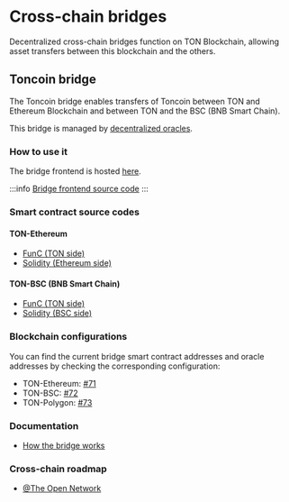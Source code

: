 
# Cross-chain bridges

Decentralized cross-chain bridges function on TON Blockchain, allowing asset transfers between this blockchain and the others.

## Toncoin bridge

The Toncoin bridge enables transfers of Toncoin between TON and Ethereum Blockchain and between TON and the BSC (BNB Smart Chain).

This bridge is managed by [decentralized oracles](/v3/documentation/infra/crosschain/bridge-addresses).

### How to use it

The bridge frontend is hosted [here](https://ton.org/bridge).

:::info
[Bridge frontend source code](https://github.com/ton-blockchain/bridge)
:::

### Smart contract source codes

#### TON-Ethereum

* [FunC (TON side)](https://github.com/ton-blockchain/bridge-func)
* [Solidity (Ethereum side)](https://github.com/ton-blockchain/bridge-solidity/tree/eth_mainnet)

#### TON-BSC (BNB Smart Chain)

* [FunC (TON side)](https://github.com/ton-blockchain/bridge-func/tree/bsc)
* [Solidity (BSC side)](https://github.com/ton-blockchain/bridge-solidity/tree/bsc_mainnet)

### Blockchain configurations

You can find the current bridge smart contract addresses and oracle addresses by checking the corresponding configuration:

* TON-Ethereum: [#71](https://github.com/ton-blockchain/ton/blob/35d17249e6b54d67a5781ebf26e4ee98e56c1e50/crypto/block/block.tlb#L738)
* TON-BSC: [#72](https://github.com/ton-blockchain/ton/blob/35d17249e6b54d67a5781ebf26e4ee98e56c1e50/crypto/block/block.tlb#L739)
* TON-Polygon: [#73](https://github.com/ton-blockchain/ton/blob/35d17249e6b54d67a5781ebf26e4ee98e56c1e50/crypto/block/block.tlb#L740)

### Documentation

* [How the bridge works](https://github.com/ton-blockchain/TIPs/issues/24)

### Cross-chain roadmap

* [@The Open Network](https://t.me/tonblockchain/146)

<Feedback />

